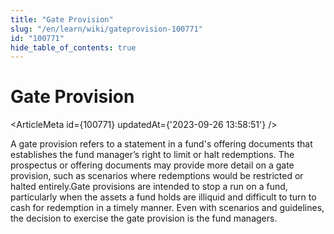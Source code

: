 ```yaml
---
title: "Gate Provision"
slug: "/en/learn/wiki/gateprovision-100771"
id: "100771"
hide_table_of_contents: true
---
```



# Gate Provision

<ArticleMeta id={100771} updatedAt={'2023-09-26 13:58:51'} />
<div className='border-solid border-b border-t-0 my-4 border-[var(--ifm-color-gray-300)]' />

A gate provision refers to a statement in a fund's offering documents that establishes the fund manager’s right to limit or halt redemptions. The prospectus or offering documents may provide more detail on a gate provision, such as scenarios where redemptions would be restricted or halted entirely.Gate provisions are intended to stop a run on a fund, particularly when the assets a fund holds are illiquid and difficult to turn to cash for redemption in a timely manner. Even with scenarios and guidelines, the decision to exercise the gate provision is the fund managers.
